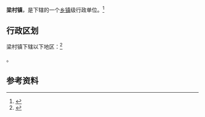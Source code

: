 {{中国乡级行政区|61/04/24/102/000}}

'''梁村镇'''，是{{PRC admin/fullname|61/04/24/102/000|3}}下辖的一个[[乡镇|乡镇]]级行政单位。<ref>{{PRC admin/ref sgc|{{PRC admin/parent|61/04/24/102/000}}}}</ref>

== 行政区划 ==

梁村镇下辖以下地区：<ref>{{PRC admin/ref sgc|61/04/24/102/000}}</ref>

{{PRC admin/children|61/04/24/102/000}}。

== 参考资料 ==

{{reflist}}

{{行政区划小作品}}
{{PRC admin/navcat|61/04/24/102/000}}